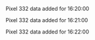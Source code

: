 Pixel 332 data added for 16:20:00

Pixel 332 data added for 16:21:00

Pixel 332 data added for 16:22:00

